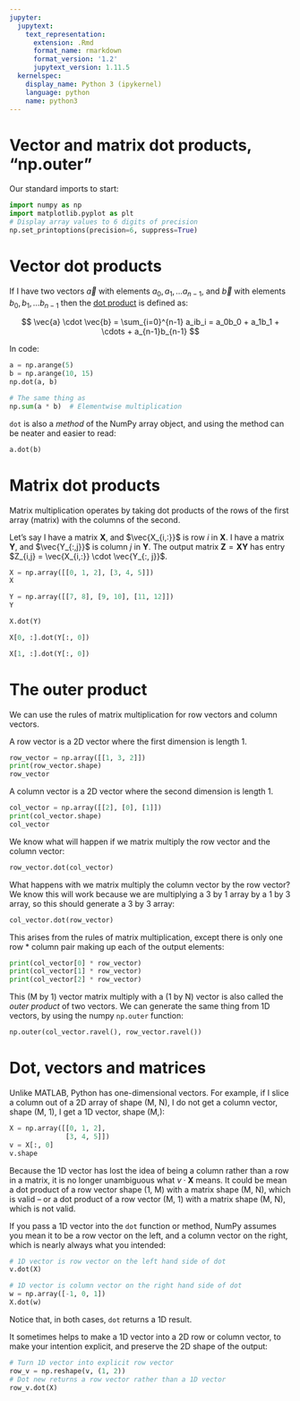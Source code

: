 ```yaml
---
jupyter:
  jupytext:
    text_representation:
      extension: .Rmd
      format_name: rmarkdown
      format_version: '1.2'
      jupytext_version: 1.11.5
  kernelspec:
    display_name: Python 3 (ipykernel)
    language: python
    name: python3
---
```


# Vector and matrix dot products, “np.outer”

Our standard imports to start:

```python
import numpy as np
import matplotlib.pyplot as plt
# Display array values to 6 digits of precision
np.set_printoptions(precision=6, suppress=True)
```

# Vector dot products

If I have two vectors $\vec{a}$ with elements $a_0, a_1, ...
a_{n-1}$, and $\vec{b}$ with elements $b_0, b_1, ... b_{n-1}$
then the [dot product](https://en.wikipedia.org/wiki/Dot_product) is
defined as:

$$
\vec{a} \cdot \vec{b} = \sum_{i=0}^{n-1} a_ib_i = a_0b_0 + a_1b_1 + \cdots + a_{n-1}b_{n-1}
$$

In code:

```python
a = np.arange(5)
b = np.arange(10, 15)
np.dot(a, b)
```

```python
# The same thing as
np.sum(a * b)  # Elementwise multiplication
```

`dot` is also a *method* of the NumPy array object, and using the method can
be neater and easier to read:

```python
a.dot(b)
```

# Matrix dot products

Matrix multiplication operates by taking dot products of the rows of the first
array (matrix) with the columns of the second.

Let’s say I have a matrix $\mathbf{X}$, and $\vec{X_{i,:}}$ is row
$i$ in $\mathbf{X}$. I have a matrix $\mathbf{Y}$, and
$\vec{Y_{:,j}}$ is column $j$ in $\mathbf{Y}$. The output
matrix $\mathbf{Z} = \mathbf{X} \mathbf{Y}$ has entry $Z_{i,j} =
\vec{X_{i,:}} \cdot \vec{Y_{:, j}}$.

```python
X = np.array([[0, 1, 2], [3, 4, 5]])
X
```

```python
Y = np.array([[7, 8], [9, 10], [11, 12]])
Y
```

```python
X.dot(Y)
```

```python
X[0, :].dot(Y[:, 0])
```

```python
X[1, :].dot(Y[:, 0])
```

# The outer product

We can use the rules of matrix multiplication for row vectors and column
vectors.

A row vector is a 2D vector where the first dimension is length 1.

```python
row_vector = np.array([[1, 3, 2]])
print(row_vector.shape)
row_vector
```

A column vector is a 2D vector where the second dimension is length 1.

```python
col_vector = np.array([[2], [0], [1]])
print(col_vector.shape)
col_vector
```

We know what will happen if we matrix multiply the row vector and the column
vector:

```python
row_vector.dot(col_vector)
```

What happens with we matrix multiply the column vector by the row vector? We
know this will work because we are multiplying a 3 by 1 array by a 1 by 3
array, so this should generate a 3 by 3 array:

```python
col_vector.dot(row_vector)
```

This arises from the rules of matrix multiplication, except there is only one
row \* column pair  making up each of the output elements:

```python
print(col_vector[0] * row_vector)
print(col_vector[1] * row_vector)
print(col_vector[2] * row_vector)
```

This (M by 1) vector matrix multiply with a (1 by N) vector is also called the
*outer product* of two vectors. We can generate the same thing from 1D
vectors, by using the numpy `np.outer` function:

```python
np.outer(col_vector.ravel(), row_vector.ravel())
```

# Dot, vectors and matrices

Unlike MATLAB, Python has one-dimensional vectors. For example, if I slice a
column out of a 2D array of shape (M, N), I do not get a column vector, shape
(M, 1), I get a 1D vector, shape (M,):

```python
X = np.array([[0, 1, 2],
              [3, 4, 5]])
v = X[:, 0]
v.shape
```

Because the 1D vector has lost the idea of being a column rather than a row in
a matrix, it is no longer unambiguous what $v \cdot \mathbf{X}$ means.  It
could be mean a dot product of a row vector shape (1, M) with a matrix shape
(M, N), which is valid – or a dot product of a row vector (M, 1) with a
matrix shape (M, N), which is not valid.

If you pass a 1D vector into the `dot` function or method, NumPy assumes you
mean it to be a row vector on the left, and a column vector on the right,
which is nearly always what you intended:

```python
# 1D vector is row vector on the left hand side of dot
v.dot(X)
```

```python
# 1D vector is column vector on the right hand side of dot
w = np.array([-1, 0, 1])
X.dot(w)
```

Notice that, in both cases, `dot` returns a 1D result.

It sometimes helps to make a 1D vector into a 2D row or column vector, to make
your intention explicit, and preserve the 2D shape of the output:

```python
# Turn 1D vector into explicit row vector
row_v = np.reshape(v, (1, 2))
# Dot new returns a row vector rather than a 1D vector
row_v.dot(X)
```
